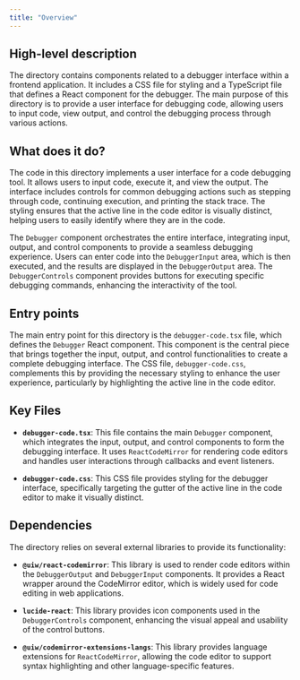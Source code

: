 ```yaml
---
title: "Overview"
---
```


## High-level description

The directory contains components related to a debugger interface within a frontend application. It includes a CSS file for styling and a TypeScript file that defines a React component for the debugger. The main purpose of this directory is to provide a user interface for debugging code, allowing users to input code, view output, and control the debugging process through various actions.

## What does it do?

The code in this directory implements a user interface for a code debugging tool. It allows users to input code, execute it, and view the output. The interface includes controls for common debugging actions such as stepping through code, continuing execution, and printing the stack trace. The styling ensures that the active line in the code editor is visually distinct, helping users to easily identify where they are in the code.

The `Debugger` component orchestrates the entire interface, integrating input, output, and control components to provide a seamless debugging experience. Users can enter code into the `DebuggerInput` area, which is then executed, and the results are displayed in the `DebuggerOutput` area. The `DebuggerControls` component provides buttons for executing specific debugging commands, enhancing the interactivity of the tool.

## Entry points

The main entry point for this directory is the `debugger-code.tsx` file, which defines the `Debugger` React component. This component is the central piece that brings together the input, output, and control functionalities to create a complete debugging interface. The CSS file, `debugger-code.css`, complements this by providing the necessary styling to enhance the user experience, particularly by highlighting the active line in the code editor.

## Key Files

- **`debugger-code.tsx`**: This file contains the main `Debugger` component, which integrates the input, output, and control components to form the debugging interface. It uses `ReactCodeMirror` for rendering code editors and handles user interactions through callbacks and event listeners.

- **`debugger-code.css`**: This CSS file provides styling for the debugger interface, specifically targeting the gutter of the active line in the code editor to make it visually distinct.

## Dependencies

The directory relies on several external libraries to provide its functionality:

- **`@uiw/react-codemirror`**: This library is used to render code editors within the `DebuggerOutput` and `DebuggerInput` components. It provides a React wrapper around the CodeMirror editor, which is widely used for code editing in web applications.

- **`lucide-react`**: This library provides icon components used in the `DebuggerControls` component, enhancing the visual appeal and usability of the control buttons.

- **`@uiw/codemirror-extensions-langs`**: This library provides language extensions for `ReactCodeMirror`, allowing the code editor to support syntax highlighting and other language-specific features.